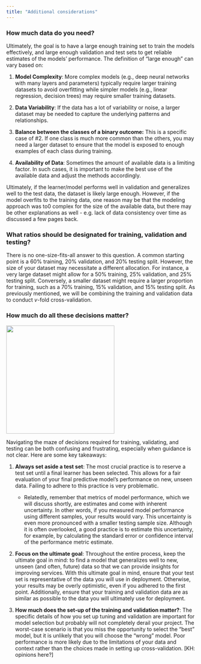 ```yaml
---
title: "Additional considerations"
---
```


### **How much data do you need?**

Ultimately, the goal is to have a large enough training set to train the models effectively, and large enough validation and test sets to get reliable estimates of the models' performance. The definition of "large enough" can vary based on:

1.  **Model Complexity**: More complex models (e.g., deep neural networks with many layers and parameters) typically require larger training datasets to avoid overfitting while simpler models (e.g., linear regression, decision trees) may require smaller training datasets.

2.  **Data Variability**: If the data has a lot of variability or noise, a larger dataset may be needed to capture the underlying patterns and relationships.

3.  **Balance between the classes of a binary outcome:** This is a specific case of #2. If one class is much more common than the others, you may need a larger dataset to ensure that the model is exposed to enough examples of each class during training.

4.  **Availability of Data**: Sometimes the amount of available data is a limiting factor. In such cases, it is important to make the best use of the available data and adjust the methods accordingly.

Ultimately, if the learner/model performs well in validation and generalizes well to the test data, the dataset is likely large enough. However, if the model overfits to the training data, one reason may be that the modeling approach was to0 complex for the size of the available data, but there may be other explanations as well - e.g. lack of data consistency over time as discussed a few pages back.

### **What ratios should be designated for training, validation and testing?**

There is no one-size-fits-all answer to this question. A common starting point is a 60% training, 20% validation, and 20% testing split. However, the size of your dataset may necessitate a different allocation. For instance, a very large dataset might allow for a 50% training, 25% validation, and 25% testing split. Conversely, a smaller dataset might require a larger proportion for training, such as a 70% training, 15% validation, and 15% testing split. As previously mentioned, we will be combining the training and validation data to conduct $v$-fold cross-validation.

### **How much do all these decisions matter?**

![](images/worried.jpg){width="3in"}

Navigating the maze of decisions required for training, validating, and testing can be both confusing and frustrating, especially when guidance is not clear. Here are some key takeaways:

1.  **Always set aside a test set**: The most crucial practice is to reserve a test set until a final learner has been selected. This allows for a fair evaluation of your final predictive model's performance on new, unseen data. Failing to adhere to this practice is very problematic.

    -   Relatedly, remember that metrics of model performance, which we will discuss shortly, are estimates and come with inherent uncertainty. In other words, if you measured model performance using different samples, your results would vary. This uncertainty is even more pronounced with a smaller testing sample size. Although it is often overlooked, a good practice is to estimate this uncertainty, for example, by calculating the standard error or confidence interval of the performance metric estimate.

2.  **Focus on the ultimate goal**: Throughout the entire process, keep the ultimate goal in mind: to find a model that generalizes well to new, unseen (and often, future) data so that we can provide insights for improving services. With this ultimate goal in mind, ensure that your test set is representative of the data you will use in deployment. Otherwise, your results may be overly optimistic, even if you adhered to the first point. Additionally, ensure that your training and validation data are as similar as possible to the data you will ultimately use for deployment.

3.  **How much does the set-up of the training and validation matter?**: The specific details of how you set up tuning and validation are important for model selection but probably will not completely derail your project. The worst-case scenario is that you miss the opportunity to select the "best" model, but it is unlikely that you will choose the "wrong" model. Poor performance is more likely due to the limitations of your data and context rather than the choices made in setting up cross-validation. \[KH: opinions here?\]
